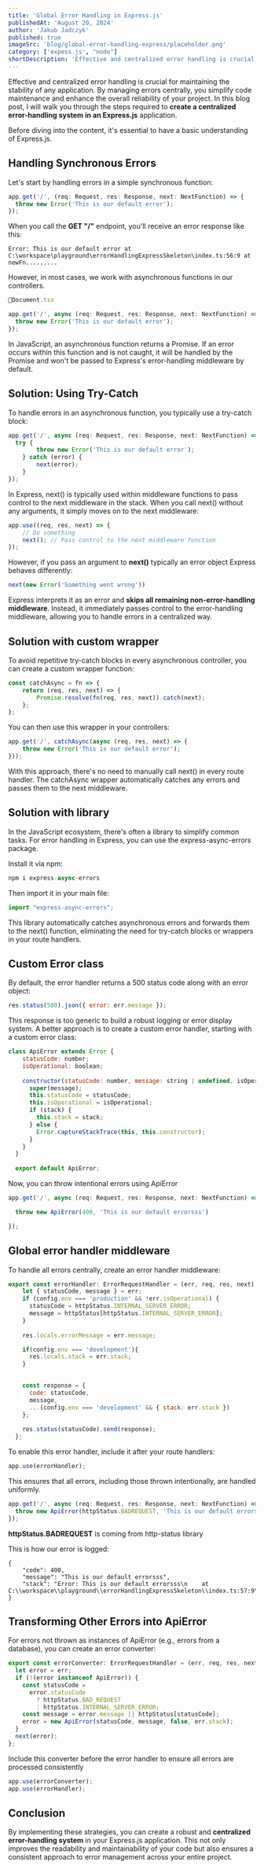 ```yaml
---
title: 'Global Error Handling in Express.js'
publishedAt: 'August 20, 2024'
author: 'Jakub Jadczyk'
published: true
imageSrc: 'blog/global-error-handling-express/placeholder.png'
category: ['expess.js', "node"]
shortDescription: 'Effective and centralized error handling is crucial for maintaining the stability of any application'
---
```


Effective and centralized error handling is crucial for maintaining the stability of any application. By managing errors centrally, you simplify code maintenance and enhance the overall reliability of your project. In this blog post, I will walk you through the steps required to **create a centralized error-handling system in an Express.js** application.

Before diving into the content, it's essential to have a basic understanding of Express.js.

## Handling Synchronous Errors
Let's start by handling errors in a simple synchronous function:

```jsx
app.get('/', (req: Request, res: Response, next: NextFunction) => {
  throw new Error('This is our default error');
});
```

When you call the **GET "/"** endpoint, you'll receive an error response like this:

```
Error: This is our default error at C:\workspace\playground\errorHandlingExpressSkeleton\index.ts:56:9 at newFn.........
```

However, in most cases, we work with asynchronous functions in our controllers.

```jsx
📜Document.tsx 

app.get('/', async (req: Request, res: Response, next: NextFunction) => {
  throw new Error('This is our default error');
});
```

In JavaScript, an asynchronous function returns a Promise. If an error occurs within this function and is not caught, it will be handled by the Promise and won't be passed to Express's error-handling middleware by default.

## Solution: Using Try-Catch
To handle errors in an asynchronous function, you typically use a try-catch block:

```jsx
app.get('/', async (req: Request, res: Response, next: NextFunction) => {
  try {
        throw new Error('This is our default error');
    } catch (error) {
        next(error);
    }
});
```

<Question text="I used next() to move to the next middleware. How does it work with error handling" />

In Express, next() is typically used within middleware functions to pass control to the next middleware in the stack. When you call next() without any arguments, it simply moves on to the next middleware:

```jsx
app.use((req, res, next) => {
    // Do something
    next(); // Pass control to the next middleware function
});
```

However, if you pass an argument to **next()** typically an error object Express behaves differently:

```jsx
next(new Error('Something went wrong')) 
```

Express interprets it as an error and **skips all remaining non-error-handling middleware**. Instead, it immediately passes control to the error-handling middleware, allowing you to handle errors in a centralized way.


## Solution with custom wrapper

To avoid repetitive try-catch blocks in every asynchronous controller, you can create a custom wrapper function:

```jsx
const catchAsync = fn => {
    return (req, res, next) => {
        Promise.resolve(fn(req, res, next)).catch(next);
    };
};
```

You can then use this wrapper in your controllers:

```jsx
app.get('/', catchAsync(async (req, res, next) => {
    throw new Error('This is our default error');
}));
```

With this approach, there's no need to manually call next() in every route handler. The catchAsync wrapper automatically catches any errors and passes them to the next middleware.

## Solution with library

In the JavaScript ecosystem, there's often a library to simplify common tasks. For error handling in Express, you can use the express-async-errors package.

Install it via npm:
```jsx
npm i express-async-errors
```

Then import it in your main file:
```jsx
import "express-async-errors";
```

This library automatically catches asynchronous errors and forwards them to the next() function, eliminating the need for try-catch blocks or wrappers in your route handlers.

## Custom Error class

By default, the error handler returns a 500 status code along with an error object:
```jsx
res.status(500).json({ error: err.message });
```
This response is too generic to build a robust logging or error display system. A better approach is to create a custom error handler, starting with a custom error class:

```jsx
class ApiError extends Error {
    statusCode: number;
    isOperational: boolean;
  
    constructor(statusCode: number, message: string | undefined, isOperational = true, stack = '') {
      super(message);
      this.statusCode = statusCode;
      this.isOperational = isOperational;
      if (stack) {
        this.stack = stack;
      } else {
        Error.captureStackTrace(this, this.constructor);
      }
    }
  }
  
  export default ApiError;
```

Now, you can throw intentional errors using ApiError
```jsx
app.get('/', async (req: Request, res: Response, next: NextFunction) => {

  throw new ApiError(400, 'This is our default errorsss')

});
```

## Global error handler middleware
To handle all errors centrally, create an error handler middleware:


```jsx
export const errorHandler: ErrorRequestHandler = (err, req, res, next) => {
    let { statusCode, message } = err;
    if (config.env === 'production' && !err.isOperational) {
      statusCode = httpStatus.INTERNAL_SERVER_ERROR;
      message = httpStatus[httpStatus.INTERNAL_SERVER_ERROR];
    }
  
    res.locals.errorMessage = err.message;

    if(config.env === 'development'){
      res.locals.stack = err.stack;
    }

  
    const response = {
      code: statusCode,
      message,
      ...(config.env === 'development' && { stack: err.stack })
    };
  
    res.status(statusCode).send(response);
  };
```

To enable this error handler, include it after your route handlers:

```jsx
app.use(errorHandler);
```

This ensures that all errors, including those thrown intentionally, are handled uniformly.

```jsx
app.get('/', async (req: Request, res: Response, next: NextFunction) => {
  throw new ApiError(httpStatus.BADREQUEST, 'This is our default errorsss')
});

```

**httpStatus.BADREQUEST** is coming from http-status library

This is how our error is logged:
```
{
    "code": 400,
    "message": "This is our default errorsss",
    "stack": "Error: This is our default errorsss\n    at C:\\workspace\\playground\\errorHandlingExpressSkeleton\\index.ts:57:9\n....
}
```


## Transforming Other Errors into ApiError

For errors not thrown as instances of ApiError (e.g., errors from a database), you can create an error converter:
```jsx
export const errorConverter: ErrorRequestHandler = (err, req, res, next) => {
  let error = err;
  if (!(error instanceof ApiError)) {
    const statusCode =
      error.statusCode 
        ? httpStatus.BAD_REQUEST
        : httpStatus.INTERNAL_SERVER_ERROR;
    const message = error.message || httpStatus[statusCode];
    error = new ApiError(statusCode, message, false, err.stack);
  }
  next(error);
};
```

Include this converter before the error handler to ensure all errors are processed consistently

```jsx
app.use(errorConverter);
app.use(errorHandler);
```

## Conclusion

By implementing these strategies, you can create a robust and **centralized error-handling system** in your Express.js application. This not only improves the readability and maintainability of your code but also ensures a consistent approach to error management across your entire project.